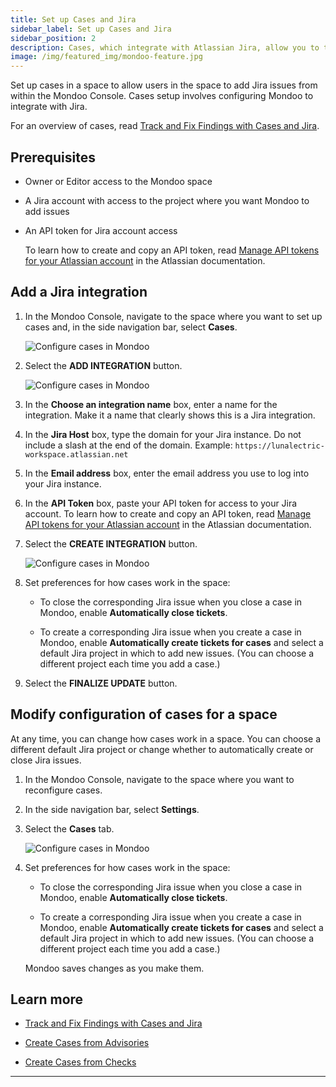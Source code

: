 ```yaml
---
title: Set up Cases and Jira
sidebar_label: Set up Cases and Jira
sidebar_position: 2
description: Cases, which integrate with Atlassian Jira, allow you to track remediation of important security findings. Set up an integration with Jira to start using cases.
image: /img/featured_img/mondoo-feature.jpg
---
```


Set up cases in a space to allow users in the space to add Jira issues from within the Mondoo Console. Cases setup involves configuring Mondoo to integrate with Jira.

For an overview of cases, read [Track and Fix Findings with Cases and Jira](/platform/cases/overview/).

## Prerequisites

- Owner or Editor access to the Mondoo space

- A Jira account with access to the project where you want Mondoo to add issues

- An API token for Jira account access

  To learn how to create and copy an API token, read [Manage API tokens for your Atlassian account](https://support.atlassian.com/atlassian-account/docs/manage-api-tokens-for-your-atlassian-account/) in the Atlassian documentation.

## Add a Jira integration

1. In the Mondoo Console, navigate to the space where you want to set up cases and, in the side navigation bar, select **Cases**.

   ![Configure cases in Mondoo](/img/platform/cases/cases-blank.png)

2. Select the **ADD INTEGRATION** button.

   ![Configure cases in Mondoo](/img/platform/cases/cases-add-jira.png)

3. In the **Choose an integration name** box, enter a name for the integration. Make it a name that clearly shows this is a Jira integration.

4. In the **Jira Host** box, type the domain for your Jira instance. Do not include a slash at the end of the domain. Example: `https://lunalectric-workspace.atlassian.net`

5. In the **Email address** box, enter the email address you use to log into your Jira instance.

6. In the **API Token** box, paste your API token for access to your Jira account. To learn how to create and copy an API token, read [Manage API tokens for your Atlassian account](https://support.atlassian.com/atlassian-account/docs/manage-api-tokens-for-your-atlassian-account/) in the Atlassian documentation.

7. Select the **CREATE INTEGRATION** button.

   ![Configure cases in Mondoo](/img/platform/cases/cases-config.png)

8. Set preferences for how cases work in the space:

   - To close the corresponding Jira issue when you close a case in Mondoo, enable **Automatically close tickets**.

   - To create a corresponding Jira issue when you create a case in Mondoo, enable **Automatically create tickets for cases** and select a default Jira project in which to add new issues. (You can choose a different project each time you add a case.)

9. Select the **FINALIZE UPDATE** button.

## Modify configuration of cases for a space

At any time, you can change how cases work in a space. You can choose a different default Jira project or change whether to automatically create or close Jira issues.

1. In the Mondoo Console, navigate to the space where you want to reconfigure cases.

2. In the side navigation bar, select **Settings**.

3. Select the **Cases** tab.

   ![Configure cases in Mondoo](/img/platform/cases/settings-cases.png)

4. Set preferences for how cases work in the space:

   - To close the corresponding Jira issue when you close a case in Mondoo, enable **Automatically close tickets**.

   - To create a corresponding Jira issue when you create a case in Mondoo, enable **Automatically create tickets for cases** and select a default Jira project in which to add new issues. (You can choose a different project each time you add a case.)

   Mondoo saves changes as you make them.

## Learn more

- [Track and Fix Findings with Cases and Jira](/platform/cases/overview/)

- [Create Cases from Advisories](/platform/cases/advisories/)

- [Create Cases from Checks](/platform/cases/checks/)

---
